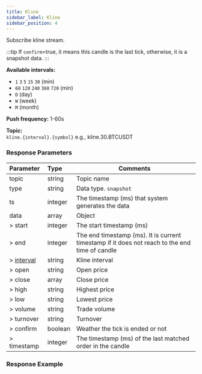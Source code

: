 ```yaml
---
title: Kline
sidebar_label: Kline
sidebar_position: 4
---
```


Subscribe kline stream.

:::tip
If `confirm`=true, it means this candle is the last tick, otherwise, it is a snapshot data.
:::

**Available intervals:**<br/>
* `1` `3` `5` `15` `30` (min)
* `60` `120` `240` `360` `720` (min)
* `D` (day)
* `W` (week)
* `M` (month)

**Push frequency:** 1-60s

**Topic:**<br/>
`kline.{interval}.{symbol}` e.g., kline.30.BTCUSDT

### Response Parameters
| Parameter | Type | Comments|
|:----- |:-----|----- |
|topic |string |Topic name |
|type |string |Data type. `snapshot` |
|ts |integer |The timestamp (ms) that system generates the data |
|data |array |Object |
|> start |integer |The start timestamp (ms) |
|> end |integer |The end timestamp (ms). It is current timestamp if it does not reach to the end time of candle |
|> [interval](../../enum#interval) |string |Kline interval |
|> open |string |Open price |
|> close |array |Close price  |
|> high |string |Highest price |
|> low |string |Lowest price |
|> volume |string |Trade volume |
|> turnover |string |Turnover |
|> confirm |boolean |Weather the tick is ended or not |
|> timestamp |integer |The timestamp (ms) of the last matched order in the candle |

### Response Example

<Tabs>
<TabItem value="option" label="option">

```json

```
</TabItem>
</Tabs>